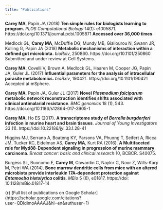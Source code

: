 ```yaml
---
title: "Publications"
---
```


**Carey MA**, Papin JA (2018) **Ten simple rules for biologists learning to program.** *PLOS Computational Biology* 14(1): e1005871. https://doi.org/10.1371/journal.pcbi.1005871
**Accessed over 36,000 times**

Medlock GL, **Carey MA**, McDuffie DG, Mundy MB, Giallourou N, Swann JR, Kolling G, Papin JA (2018) **Metabolic mechanisms of interaction within a defined gut microbiota.** *bioRxiv*, 250860. https://doi.org/10.1101/250860
Submitted and under review at Cell Systems.

**Carey MA**, Covelli V, Brown A, Medlock GL, Haaren M, Cooper JG, Papin JA, Guler JL (2017) **Influential parameters for the analysis of intracellular parasite metabolomics.** *bioRxiv*, 190421. https://doi.org/10.1101/190421
Accepted at mSphere.

**Carey MA**, Papin JA, Guler JL (2017) **Novel *Plasmodium falciparum* metabolic network reconstruction identifies shifts associated with clinical antimalarial resistance**. *BMC genomics* 18 (1), 543. https://doi.org/10.1186/s12864-017-3905-1

**Carey MA**, Ho ES (2017). **A transcriptome study of *Borrelia burgdorferi* infection in murine heart and brain tissues**. *Journal of Young Investigators* 33 (1). https://doi:10.22186/jyi.33.1.28-41

Higgins MJ, Serrano A, Boateng KY, Parsons VA, Phuong T, Seifert A, Ricca JM, Tucker KC, Eidelman AS, **Carey MA**, Kurt RA (2016). **A Multifaceted role for Myd88-Dependent signaling in progression of murine mammary carcinoma**. *Breast cancer: basic and clinical research* 10, BCBCR. S40075. 

Burgess SL, Buonomo E, **Carey M**, Cowardin C, Naylor C, Noor Z, Wills-Karp M, Petri WA (2014). **Bone marrow dendritic cells from mice with an altered microbiota provide interleukin 17A-dependent protection against *Entamoeba histolytica* colitis**. *MBio* 5 (6), e01817. https://doi: 10.1128/mBio.01817-14
	

{r} [Full list of publications on Google Scholar] (https://scholar.google.com/citations?user=QDldimoAAAAJ&hl=en&authuser=1)
